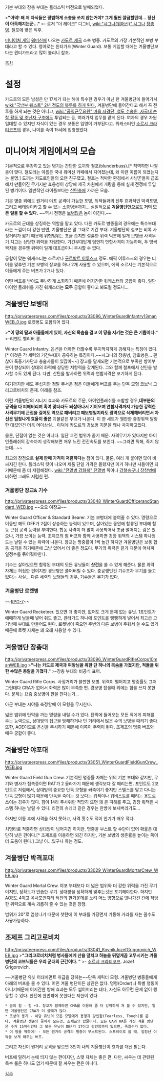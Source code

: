 기본 부대와 장총 부대는 플라스틱 버전으로 발매되었다.

>'''"아악! 왜 저 자식들은 평범하게 소총을 쏘지 않는거야? 그게 훨씬 깔끔할텐데… 정신이 아득해지는군…"'''
>- 로저 "더 레이크" 디그비, [[wiki:"시그나(워머신)" 시그나]] [[장총병]]. 철포에 맞은 직후.

[[미니어처 게임]] [[워머신]]에 나오는 [[카도르 제국]] 소속 병종. 카도르의 가장 기본적인 보병 부대라고 할 수 있다. 영어로는 윈터가드(Winter Guard). 보통 게임할 때에는 겨울병단보다는 윈터가드라고 많이 불리니 참조.

[[목차]]
= 설정 =
카도르의 모든 남성은 만 17세가 되는 해에 특수한 경우가 아닌 한 겨울병단에 들어가서 [[wiki:"국방부 퀘스트" 2년 정도의 복무를 하게 된다.]] 겨울병단에 들어간다고 해서 꼭 전투를 하게 되는 것은 아니고, [[wiki:"공익근무요원" 마을 자경단, 철도 수송원, 자국내 순찰 활동 및 조난자 구조]]에도 투입되는 등, 여러가지 업무를 맡게 된다. 여자의 경우 자원 입대할 수 있지만 자식이 있는 경우 보통은 입영이 거부된다고. 워캐스터인 [[소르샤 크라티코프]]의 경우, 나이를 속여 15세에 입영했었다.


= 미니어처 게임에서의 모습 =
기본적으로 무장하고 있는 병기는 간단한 도끼와 철포(blunderbuss).[* 직역하면 나팔총이 맞다. 철포라는 이름은 국내 워머신 카페에서 지어졌는데, 왜 이런 이름이 되었는지는 불명.] 도끼는 카도르인들의 오랜 친구였고, 철포는 척박한 환경에서 사냥꾼들이 급조해서 만들어진 무기지만 효용성이 상당해 제국 차원에서 개량을 통해 실제 전쟁에 투입된 병기이다. 일반적인 라이플보다는 [[산탄총]]에 가까운 모습.

기본 병종 외에도 원거리 야포 공격이 가능한 포병, 워잭들과의 전투 효과적인 박격포병, 그리고 베테랑이라고 할 수 있는 소총병들까지… 실질적으로 '''겨울병단만으로도 거의 모든 일을 할 수 있다.''' ~~역시 전쟁은 [[보병]]많은 놈이 이긴다.~~

카도르의 군대를 상징하는 역할을 맡고 있다. 다른 카도르 병종들의 경우에는 특수부대라는 느낌이 더 강한 반면, 겨울병단은 말 그대로 기간 부대. 겨울병단의 철포는 비록 사정거리가 짧기 때문에 위협범위는 조금 좁지만 절륜한 위력 덕분에 일개 보병급 사격무기 치고는 상당한 위력을 자랑한다. 기간부대답게 엄연히 연합사격이 가능하며, 두 명씩 짝지을 경우엔 위력이 일개 대포급이니 무시할 수 없다.

궁합이 맞는 워캐스터는 소르샤나 [[구르발트 이루스크]] 정도. 에픽 이루스크의 경우는 티어를 맞추면 기본 보병의 장교를 하나 2개 사용할 수 있으며, 에픽 소르샤는 기본적으로 이들에게 주는 버프가 2개나 있다.

어떤 버프를 받아도 무난하게 소화하기 때문에 어지간한 워캐스터와 궁합이 좋다. 일단 아이언 플래쉬를 가진 워캐스터는 '''모두''' 궁합이 좋다고 봐도될 정도니…
== 겨울병단 보병대 ==
http://privateerpress.com/files/products/33086_WinterGuardInfantry13manWEB_0.jpg
로켓병도 포함되어 있다.

>'''"이 땅의 딸과 아들들에게 있어, 자신의 목숨을 걸고 이 땅을 지키는 것은 큰 기쁨이다."'''
>-리젠트 벨리버 경.

Winter Guard Infantry. 옵션을 더하면 더할수록 무지막지하게 강해지는 특징이 있다.[* 이것은 각 세력의 기간부대가 공유하는 특징이다.~~시그나의 장총병, 참호병은… 괜찮아 폭풍기사단과 총술사들이 있잖아~~] 장교를 달게되면 기본적으로 부족한 방어부분이 향상되어 상대의 화력에 상당한 저항력을 갖게된다. 그와 함께 철포에서 산탄을 발사할 수도 있게 된다. 다만, 산탄을 발사하면 위력과 연합사격은 포기하게 된다. 

여기까지만 해도 무섭지만 정말 무서운 점은 이들에게 버프를 주는 단독 모형 코브닉 그리고로비치의 존재. 아래를 참조.

이런 겨울병단의 시너지 효과와 카도르의 주문, 아이언플래쉬를 조합할 경우,'''대부분의 공격을 다 피해버리며 혹여 맞더라도 되살아나서 기어오며 연합사격까지 가능한 강력한 사격무기에 근접을 걸어도 역으로 패버리고 떼보병일지라도 광역으로 삭제해버리면서 자신은 엄청나게 효율이 좋은''' 괴물같은 부대가 나온다. 이 한 세트가 웬만한 중장워잭 달랑 한 대값인건 더욱 어이상실… 이덕에 카도르의 경보병 지분을 꽤나 차지하고있다.

물론, 단점이 없는 것은 아니다. 일단 교전 범위가 좁기 때문. 사격무기가 있다지만 아이언플래쉬의 감속까지 생각해보면 매우 느린 전진속도를 보인다. ~~그러면 뭐해, 죽지 않는데…~~

최고의 장점으로 '''실제 판매 가격이 저렴하다'''는 점이 있다. 물론, 여러 개 붙이면 많이 비싸지긴 한다. 플라스틱 킷이 나오며 제품 단일 가격은 올랐지만 이거 하나만 사들이면 되기때문에 좀 더 저렴해졌다. [[wiki:"전열병 강화복" 전열병]] 쪽이나 [[강철송곳니 장창병]]에 비하면 그래도 저렴한 편.
=== 겨울병단 장교& 기수 ===
http://privateerpress.com/files/products/33048_WinterGuardOfficerandStandard_WEB.jpg
~~오오 여장교~~

Winter Guard Officer & Standard Bearer. 기본 보병대에 붙여줄 수 있다. 명령으로 이동만 해도 DEF가 2점이 상승하는 능력이 있으며, 살아있는 동안에 합류된 부대에 합동 근접 공격 능력을 부여한다. 합동 사격이 더 많이 사용되어서 조금 떨어지는 감은 있으나, 가끔 쓰이는 능력. 조제프의 힘 버프와 함께 사용하면 경장 워잭의 시스템 하나정도는 날릴 수 있는 위력이 나온다. 장교는 명중률이 1씩 높긴 하지만 겨울병단은 보통 합동 공격을 하기때문에 그냥 있어서 더 좋은 정도다. 무기의 위력은 같기 때문에 어차피 일정수를 묶어줘야한다.

기수는 살아있으면 합류된 부대의 모든 유닛들이 '''샷건'''을 쏠 수 있게 해준다. 물론 위력 자체는 허접한 편이지만 경보병은 쓸어버릴 수 있다. 충공깽인건 기수조차 무기를 들고있다는 사실… 다른 세력의 보병들의 경우, 기수들은 무기가 없다.
=== 겨울병단 로켓병 ===
~~[[RPG-7]]~~

Winter Guard Rocketeer. 있으면 더 좋지만, 없어도 크게 문제 없는 유닛. 1포인트가 애매하게 남을때 넣어 줘도 좋고, 윈터가드 하나에 포인트를 빵빵하게 넣어서 최고급 고기방패 부대로 만들어도 된다. 로켓병이 죽으면 주변의 다른 보병이 주워서 쓸 수도 있기 때문에 로켓 자체는 꽤 오래 사용할 수 있다.
== 겨울병단 장총대 ==
http://privateerpress.com/files/products/33096_WinterGuardRifleCorps10manWEB.jpg
>'''"나는 카도르 제국과 여왕님을 위한 단 하나의 목숨을 가졌지만, 적들을 위한 수많은 총알을 가졌다."'''
>-장총 부대의 비공식 표어.

Winter Guard Rifle Corps. 사정거리가 쓸만한 보병. 위력이 떨어지고 명중률도 그저 그런데다 CRA가 없어서 화력은 많이 부족한 편. 경보병 잡을때 외에는 힘을 쓰지 못한다. 문제는 요즘 중보병이 판을 친다는거…

아군 부대는 시야를 측정할때 이 모형을 무시한다.

넓은 범위에 탄막을 까는 명령을 내릴 수가 있다. 탄막에 들어오는 모든 적에게 피해를 주는 능력으로, 상대방의 접근을 방해하거나 먼 거리에서 많은 수의 보병을 때리기 좋다. 또한, AOE이므로 은신을 무시하기 때문에 이쪽이 주력이 된다. 조제프의 명중 버프와 매우 궁합이 좋다.
== 겨울병단 야포대 ==
http://privateerpress.com/files/products/33051_WinterGuardFieldGunCrew_WEB.jpg

Winter Guard Field Gun Crew. 기본적인 명중률 자체는 위의 기본 부대와 같지만, 무기와 병사가 접촉중이면 RAT가 2 올라가기 때문에 생각보다 잘 때리는편. 포인트도 2포인트로 저렴해서, 상대방의 중요한 단독 모형을 쏴죽이기 좋지만 스텔스를 달고 다니는 단독 모형이 많기 때문에 단독을 죽이는 것 보다는 워잭이나 워비스트를 때리는 용도로 쓰이는 경우가 많다. 힘이 14라 주사위만 적당히 뜨면 꽤 큰 피해를 주고, 경장 워잭은 시스템 하나는 날릴 수 있다. 리전의 슈레더 같은 경우는 한방에 보내버리기도…

하지만 이동 후에 사격을 하지 못하고, 사격 횟수도 적어 인기가 매우 적다. 

치명타로 적중하면 상대방이 넘어지긴 하지만, 명중을 부스트 할 수단이 없어 확률은 대단히 낮은 편이다.[* 조제프를 이용하면 되긴 하지만, 기본 보병의 생존률을 높이는 쪽이 더 도움이 된다.] 그냥 아…있구나 하는 정도.
== 겨울병단 박격포대 ==
http://privateerpress.com/files/products/33029_WinterGuardMortarCrew_WEB.jpg

Winter Guard Mortal Crew. 야포 부대보다 더 넓은 범위와 더 강한 위력을 가진 무기이지만, 정확도가 안습한 무기. 상대방을 정확하게 맞추는것은 포기해야한다. 하지만 AOE도 4이고 곡사포인지라 적진의 한가운데를 노려 어느 방향으로 빗나가건 간에 적당한 위력으로 계속 괴롭혀 줄 수 있는 것은 장점.

범위가 20"로 엄청나기 때문에 첫턴에 이 부대를 가장먼저 기동해 거리를 재는 꼼수도 사용가능하다.
== 조제프 그리고로비치 ==
http://privateerpress.com/files/products/33041_KovnikJozefGrigorovich_WEB.jpg
>'''"그리고로비치처럼 병사들에게 산을 덮치고 하늘을 뒤덮게끔 고무시키는 겨울병단의 코브닉들은 우리 군대의 근간이다. "'''
>- [[소르샤 크라티코프]].
Jozef Grigorovich.

~~겨울병단 유닛 어태치먼트 취급을 당하는~~단독 캐릭터 모형. 겨울병단 병종들에게 아래의 버프를 줄 수 있다. 어떤 겨울 병단이든 상관은 없다. 명령(Order)나 특별 행동이 아니기때문에 어지간한 방해 효과는 모두 씹어버리는 데다, 자신도 아무런 문제 없이 행동할 수 있다. 한턴에 한번밖에 못한다는 제한이 있다.

 * 곰의 힘 - 힘 +3. 장교가 함께라면 CMA를 이용해 좀 더 강력하게 쳐 볼 수 있지만, 일단 겨울병단은 CRA가 더 쓸때가 많다.
 * 조상의 용기 - 해당 유닛의 모든 모델에게 용맹과 강인함(Fearless, Tough)를 준다. 겨울병단 생존의 꽃이자 모든것, 조제프의 밥줄이다. 모든 UA와 WA를 가진 겨울 병단은 수가 15마리인데 그 모든 유닛이 DEF가 17이고 강인함까지 있으면, 죽일수가 없다. 
 * 이 땅을 위하여! - 모든 원거리 공격의 명중이 부스트된다. 스프레이로 쏠 때, 엄청난 이득을 보게 해주는 버프.

그리고 자신이 원거리 공격을 맞으면 3인치 내의 겨울병단이 효과를 대신 받는다.

버프에 밀려서 눈에 띄지 않는 편이지만, 스탯 자체는 좋은 편. 다만, 싸우는 데 관련된 특수 룰은 하나도 없기 때문에 잘 싸우는 편은 아니다.

[[각주]]
